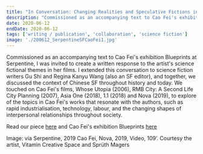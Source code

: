 ```yaml
---
title: "In Conversation: Changing Realities and Speculative Fictions in the work of Cao Fei - Writing Published with Science Fiction Writers Gu Shi and Regina Kanyu Wang for Serpentine Galleries London"
description: "Commissioned as an accompanying text to Cao Fei's exhibition Blueprints at Serpentine, I was invited to create a written response to the artist's science fictional themes in her films. I extended this conversation to science fiction writers Gu Shi and Regina Kanyu Wang (also an SF editor), and together, we discussed the context of Chinese SF throughout history and today. We touched on Cao Fei's films to explore of the topics in Cao Fei's works that resonate with the authors, such as rapid industrialisation, technology, labour, and the changing shapes of interpersonal relationships throughout society."
date: 2020-06-12
endDate: 2020-06-12
tags: ['writing / publication', 'collaboration', 'science fiction']
image: './200612_SerpentineSFCaoFei1.jpg'
---
```


Commissioned as an accompanying text to Cao Fei's exhibition Blueprints at Serpentine, I was invited to create a written response to the artist's science fictional themes in her films. I extended this conversation to science fiction writers Gu Shi and Regina Kanyu Wang (also an SF editor), and together, we discussed the context of Chinese SF throughout history and today. We touched on Cao Fei's films, Whose Utopia (2006), RMB City: A Second Life City Planning (2007), Asia One (2018), 1.1 (2018) and Nova (2019), to explore of the topics in Cao Fei's works that resonate with the authors, such as rapid industrialisation, technology, labour, and the changing shapes of interpersonal relationships throughout society.

Read our piece [here](https://www.serpentinegalleries.org/art-and-ideas/a-conversation-on-changing-realities-and-speculative-fictions/) and Cao Fei's exhibition Blueprints [here](https://www.serpentinegalleries.org/whats-on/cao-fei)

Image: via Serpentine, 2019 Cao Fei, Nova, 2019, Video, 109’. Courtesy the artist, Vitamin Creative Space and Sprüth Magers
